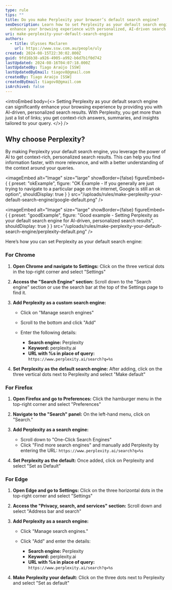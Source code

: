 ```yaml
---
type: rule
tips: ""
title: Do you make Perplexity your browser’s default search engine?
seoDescription: Learn how to set Perplexity as your default search engine and
  enhance your browsing experience with personalized, AI-driven search results.
uri: make-perplexity-your-default-search-engine
authors:
  - title: Ulysses Maclaren
    url: https://www.ssw.com.au/people/uly
created: 2024-08-15T22:30:02.000Z
guid: 9fd16b38-a926-4905-a992-b6d7b1f0d742
lastUpdated: 2024-08-16T04:07:18.000Z
lastUpdatedBy: Tiago Araújo [SSW]
lastUpdatedByEmail: tiagov8@gmail.com
createdBy: Tiago Araújo [SSW]
createdByEmail: tiagov8@gmail.com
isArchived: false
---
```

<introEmbed
  body={<>
Setting Perplexity as your default search engine can significantly enhance your browsing experience by providing you with AI-driven, personalized search results. With Perplexity, you get more than just a list of links; you get context-rich answers, summaries, and insights tailored to your query.
  </>}
/>
## Why choose Perplexity?

By making Perplexity your default search engine, you leverage the power of AI to get context-rich, personalized search results. This can help you find information faster, with more relevance, and with a better understanding of the context around your queries.

<imageEmbed
  alt="Image"
  size="large"
  showBorder={false}
  figureEmbed={ {
    preset: "okExample",
    figure: "OK Example - If you generally are just trying to navigate to a particular page on the internet, Google is still an ok option",
    shouldDisplay: true
  } }
  src="/uploads/rules/make-perplexity-your-default-search-engine/google-default.png"
/>

<imageEmbed
  alt="Image"
  size="large"
  showBorder={false}
  figureEmbed={ {
    preset: "goodExample",
    figure: "Good example - Setting Perplexity as your default search engine for AI-driven, personalized search results",
    shouldDisplay: true
  } }
  src="/uploads/rules/make-perplexity-your-default-search-engine/perplexity-default.png"
/>

Here’s how you can set Perplexity as your default search engine:

### For Chrome

1. **Open Chrome and navigate to Settings:** Click on the three vertical dots in the top-right corner and select "Settings"
2. **Access the "Search Engine" section:** Scroll down to the "Search engine" section or use the search bar at the top of the Settings page to find it.
3. **Add Perplexity as a custom search engine:**

   * Click on "Manage search engines"
   * Scroll to the bottom and click "Add"
   * Enter the following details:

     * **Search engine:** Perplexity
     * **Keyword:** perplexity.ai
     * **URL with %s in place of query:** `https://www.perplexity.ai/search?q=%s`
4. **Set Perplexity as the default search engine:** After adding, click on the three vertical dots next to Perplexity and select "Make default"

### For Firefox

1. **Open Firefox and go to Preferences:** Click the hamburger menu in the top-right corner and select "Preferences"
2. **Navigate to the "Search" panel:** On the left-hand menu, click on "Search."
3. **Add Perplexity as a search engine:**

   * Scroll down to "One-Click Search Engines"
   * Click "Find more search engines" and manually add Perplexity by entering the URL: `https://www.perplexity.ai/search?q=%s`
4. **Set Perplexity as the default:** Once added, click on Perplexity and select "Set as Default"

### For Edge

1. **Open Edge and go to Settings:** Click on the three horizontal dots in the top-right corner and select "Settings"
2. **Access the "Privacy, search, and services" section:** Scroll down and select "Address bar and search"
3. **Add Perplexity as a search engine:**

   * Click "Manage search engines."
   * Click "Add" and enter the details:

     * **Search engine:** Perplexity
     * **Keyword:** perplexity.ai
     * **URL with %s in place of query:** `https://www.perplexity.ai/search?q=%s`
4. **Make Perplexity your default:** Click on the three dots next to Perplexity and select "Set as default"
